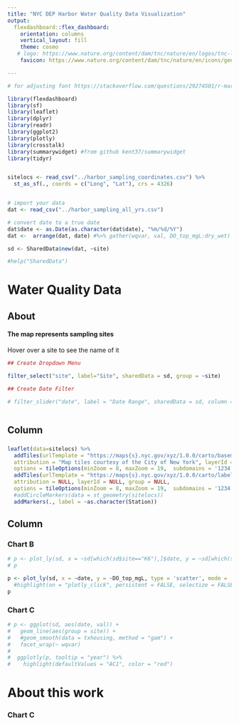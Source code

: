 ---
title: "NYC DEP Harbor Water Quality Data Visualization"
output: 
  flexdashboard::flex_dashboard:
    orientation: columns
    vertical_layout: fill
    theme: cosmo
   # logo: https://www.nature.org/content/dam/tnc/nature/en/logos/tnc-logo-white.svg
    favicon: https://www.nature.org/content/dam/tnc/nature/en/icons/general-icons/icon_nature_favicon.ico

---

```{r setup, include=FALSE}
# for adjusting font https://stackoverflow.com/questions/29274501/r-markdown-changing-font-size-and-font-type-in-html-output

library(flexdashboard)
library(sf)
library(leaflet)
library(dplyr)
library(readr)
library(ggplot2)
library(plotly)
library(crosstalk)
library(summarywidget) #from github kent37/summarywidget
library(tidyr)


sitelocs <- read_csv("../harbor_sampling_coordinates.csv") %>% 
  st_as_sf(., coords = c("Long", "Lat"), crs = 4326)


# import your data 
dat <- read_csv("../harbor_sampling_all_yrs.csv")

# convert date to a true date 
dat$date <- as.Date(as.character(dat$date), "%m/%d/%Y")
dat <-  arrange(dat, date) #%>% gather(wqvar, val, DO_top_mgL:dry_wet) Latter part makes into long form data

sd <- SharedData$new(dat, ~site)

#help("SharedData")

```

Water Quality Data
===================================== 

About {.sidebar}
-------------------------------------
#### The map represents sampling sites
Hover over a site to see the name of it

```{r}
## Create Dropdown Menu

filter_select("site", label="Site", sharedData = sd, group = ~site)

## Create Date Filter

# filter_slider("date", label = "Date Range", sharedData = sd, column = ~date)



```



Column {data-width=300}
-----------------------------------------------------------------------

### 

```{r}
leaflet(data=sitelocs) %>% 
  addTiles(urlTemplate = "https://maps{s}.nyc.gov/xyz/1.0.0/carto/basemap/{z}/{x}/{y}.jpg",
  attribution = "Map tiles courtesy of the City of New York", layerId = NULL, group = NULL,
  options = tileOptions(minZoom = 8, maxZoom = 19,  subdomains = '1234',)) %>%
  addTiles(urlTemplate = "https://maps{s}.nyc.gov/xyz/1.0.0/carto/label/{z}/{x}/{y}.png8",
  attribution = NULL, layerId = NULL, group = NULL,
  options = tileOptions(minZoom = 8, maxZoom = 19,  subdomains = '1234',)) %>%
  #addCircleMarkers(data = st_geometry(sitelocs))
  addMarkers(., label = ~as.character(Station))

```

Column {data-width=600}
-----------------------------------------------------------------------

### Chart B

```{r}
# p <- plot_ly(sd, x = ~sd[which(sd$site=="K6"),]$date, y = ~sd[which(sdt$site=="K6"),]$DO_top_mgL, type = 'scatter', mode = 'lines')
# p

p <- plot_ly(sd, x = ~date, y = ~DO_top_mgL, type = 'scatter', mode = 'lines', split = dat$site)# %>%
  #highlight(on = "plotly_click", persistent = FALSE, selectize = FALSE, opacityDim = 0.5)
p

```

### Chart C

```{r}
# p <- ggplot(sd, aes(date, val)) +
#   geom_line(aes(group = site)) +
#   #geom_smooth(data = txhousing, method = "gam") +
#   facet_wrap(~ wqvar)
#  
#  ggplotly(p, tooltip = "year") %>%
#    highlight(defaultValues = "AC1", color = "red")
```

About this work
=====================================

### Chart C

```{r}

```
